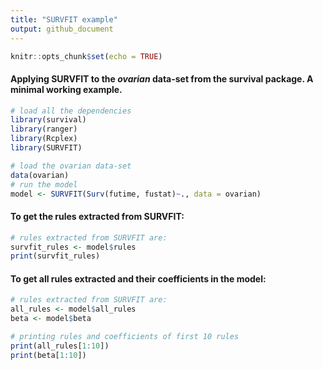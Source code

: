 ```yaml
---
title: "SURVFIT example"
output: github_document
---
```


```r
knitr::opts_chunk$set(echo = TRUE)
```

#### Applying SURVFIT to the *ovarian* data-set from the **survival** package. A minimal working example.


```r
# load all the dependencies
library(survival)
library(ranger)
library(Rcplex)
library(SURVFIT)
```


```r
# load the ovarian data-set
data(ovarian)
# run the model
model <- SURVFIT(Surv(futime, fustat)~., data = ovarian)
```

#### To get the rules extracted from SURVFIT: 
```r
# rules extracted from SURVFIT are:
survfit_rules <- model$rules
print(survfit_rules)
```


#### To get all rules extracted and their coefficients in the model: 
```r
# rules extracted from SURVFIT are:
all_rules <- model$all_rules
beta <- model$beta

# printing rules and coefficients of first 10 rules
print(all_rules[1:10])
print(beta[1:10])

```
